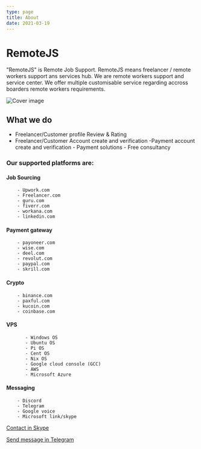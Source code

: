 ```yaml
---
type: page
title: About
date: 2021-03-19
---
```


# RemoteJS

"RemoteJS" is Remote Job Support. RemoteJS means freelancer / remote workers support ans services hub. We are remote workers support and service center. We offer multiple customisable service regarding accross boarders remote workers requirements.


![Cover image](https://goisp.net/drive/service/remote%20job%20help%20desk.png)


## What we do

   - Freelancer/Customer profile Review & Rating 
   - Freelancer/Customer  Account create and verification 
    -Payment account create and verification
    - Payment solutions
    - Free consultancy 


### Our supported platforms are: 

#### Job Sourcing
        - Upwork.com
        - Freelancer.com
        - guru.com
        - fiverr.com
        - workana.com
        - linkedin.com
#### Payment gateway
        - payoneer.com
        - wise.com
        - deel.com
        - revolut.com
        - paypal.com
        - skrill.com
#### Crypto
        - binance.com
        - paxful.com
        - kucoin.com
        - coinbase.com
#### VPS
           - Windows OS
           - Ubuntu OS
           - Pi OS
           - Cent OS
           - Nix OS
           - Google cloud console (GCC)
           - AWS
           - Microsoft Azure
#### Messaging
        - Discord
        - Telegram
        - Google voice
        - Microsoft link/skype


[Contact in Skype](https://skype.me/live:.cid.512f6984b6daaa09) 

[Send message in Telegram](https://t.me/spids/)
